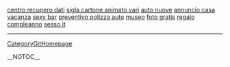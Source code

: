 <a href= http://centro-recupero-dati.eccellente.info >centro recupero dati</a>   <a href= http://sigla-cartone-animato-vari.fredd0.info >sigla cartone animato vari</a>   <a href= http://auto-nuove.so1di.info >auto nuove</a>   <a href= http://annuncio-casa-vacanza.fredd0.info >annuncio casa vacanza</a>   <a href= http://sexy-bar.fredd0.info >sexy bar</a>   <a href= http://preventivo-polizza-auto.eccellente.info >preventivo polizza auto</a>   <a href= http://museo.so1di.info >museo</a>   <a href= http://foto-gratis.eccellente.info >foto gratis</a>   <a href= http://regalo-compleanno.fredd0.info >regalo compleanno</a>   <a href= http://sesso-it.so1di.info >sesso it</a>
----
[[CategoryGitHomepage]]

__NOTOC__